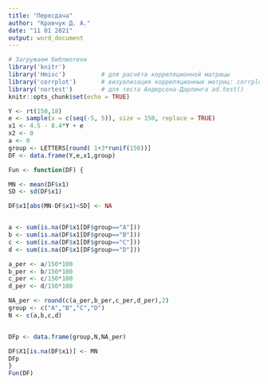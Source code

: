 ```yaml
---
title: "Пересдача"
author: "Кравчук Д. А."
date: "11 01 2021"
output: word_document
---
```

```r
# Загружаем библиотеки
library('knitr')
library('Hmisc')          # для расчёта корреляционной матрицы
library('corrplot')       # визуализация корреляционных матриц: corrplot()
library('nortest')        # для теста Андерсона-Дарлинга ad.test()
knitr::opts_chunk$set(echo = TRUE)
```

```r
Y <- rt(150,18)
e <- sample(x = c(seq(-5, 5)), size = 150, replace = TRUE)
x1 <- 4.5 - 8.4*Y + e
x2 <- 0
a <- 0
group <- LETTERS[round( 1+3*runif(150))]
DF <- data.frame(Y,e,x1,group)

Fun <- function(DF) {

MN <- mean(DF$x1)
SD <- sd(DF$x1)

DF$x1[abs(MN-DF$x1)<SD] <- NA


a <- sum(is.na(DF$x1[DF$group=="A"]))
b <- sum(is.na(DF$x1[DF$group=="B"]))
c <- sum(is.na(DF$x1[DF$group=="C"]))
d <- sum(is.na(DF$x1[DF$group=="D"]))

a_per <- a/150*100
b_per <- b/150*100
c_per <- c/150*100
d_per <- d/150*100

NA_per <- round(c(a_per,b_per,c_per,d_per),2)
group <- c("A","B","C","D")
N <- c(a,b,c,d)


DFp <- data.frame(group,N,NA_per)

DF$X1[is.na(DF$x1)] <- MN
DFp
}
Fun(DF)
```
